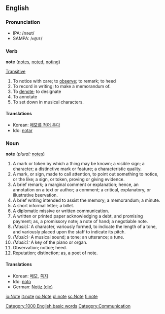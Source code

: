==English==

{{rank|fall|pass|doing|547|note|pay|red|unto}}

===Pronunciation===
* IPA: /nəʊt/
*SAMPA: /<tt>n@Ut</tt>/

===Verb===
'''note'''  ([[notes]], [[noted]], [[noting]])

[[Transitive]]
#To notice with care; to [[observe]]; to remark; to heed
#To record in writing; to make a memorandum of.
#To [[denote]]; to designate
#To annotate
#To set down in musical characters.

====Translations====
*Korean: [[메모를 적어 두다]]
*Ido: [[notar]]

===Noun===
'''note'''  (''plural:'' [[notes]])
#A mark or token by which a thing may be known; a visible sign; a character; a distinctive mark or feature; a characteristic quality.
#A mark, or sign, made to call attention, to point out something to notice, or the like; a sign, or token, proving or giving evidence.
#A brief remark; a marginal comment or explanation; hence, an annotation on a text or author; a comment; a critical,  explanatory, or illustrative bservation.
#A brief writing intended to assist the memory; a memorandum; a minute.
#A short informal letter; a billet.
#A diplomatic missive or written communication.
#A written or printed paper acknowledging a debt, and promising payment; as, a promissory note; a note of hand; a negotiable note.
#''(Music):'' A character, variously formed, to indicate the length of a tone, and variously placed upon the staff to indicate its pitch.
#''(Music):'' A musical sound; a tone; an utterance; a tune.
#''(Music):'' A key of the piano or organ.
#Observation; notice; heed.
#Reputation; distinction; as, a poet of note.

====Translations====
*Korean: [[메모]], [[쪽지]]
*Ido: [[noto]]
*German: [[Notiz (die)]]

[[Category:1000 English basic words]]
[[Category:Communication]]

[[io:Note]]
[[it:note]]
[[no:Note]]
[[pl:note]]
[[sc:Note]]
[[fi:note]]